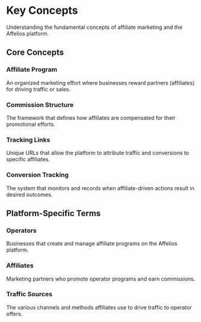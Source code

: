 # Key Concepts

Understanding the fundamental concepts of affiliate marketing and the Affelios platform.

## Core Concepts

### Affiliate Program
An organized marketing effort where businesses reward partners (affiliates) for driving traffic or sales.

### Commission Structure
The framework that defines how affiliates are compensated for their promotional efforts.

### Tracking Links
Unique URLs that allow the platform to attribute traffic and conversions to specific affiliates.

### Conversion Tracking
The system that monitors and records when affiliate-driven actions result in desired outcomes.

## Platform-Specific Terms

### Operators
Businesses that create and manage affiliate programs on the Affelios platform.

### Affiliates
Marketing partners who promote operator programs and earn commissions.

### Traffic Sources
The various channels and methods affiliates use to drive traffic to operator offers.
